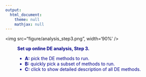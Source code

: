 ```yaml
---
output:
  html_document:
    theme: null
    mathjax: null
---
```


<div align='center'>
<img src="figure/analysis_step3.png", width='90%' />
</div>
<div style="color:darkblue; padding:0 1cm">
**Set up online DE analysis, Step 3.**

  - **A:** pick the DE methods to run.
  - **B:** quickly pick a subset of methods to run.
  - **C:** click to show detailed description of all DE methods. 
</div>
